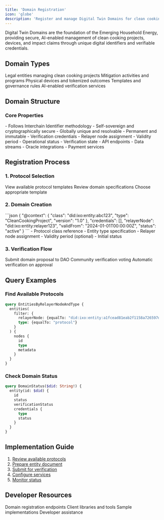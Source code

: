 ```yaml
---
title: 'Domain Registration'
icon: 'globe'
description: 'Register and manage Digital Twin Domains for clean cooking projects'
---
```


<Tip>
  Digital Twin Domains are the foundation of the Emerging Household Energy, providing secure, AI-enabled management of clean cooking projects, devices, and impact claims through unique digital identifiers and verifiable credentials.
</Tip>

## Domain Types

<CardGroup>
  <Card title="Organisations" icon="building">
    Legal entities managing clean cooking projects
  </Card>
  <Card title="Projects" icon="folder">
    Mitigation activities and programs
  </Card>
  <Card title="Assets" icon="box">
    Physical devices and tokenized outcomes
  </Card>
  <Card title="Protocols" icon="scroll">
    Templates and governance rules
  </Card>
  <Card title="Oracles" icon="brain">
    AI-enabled verification services
  </Card>
</CardGroup>

## Domain Structure

### Core Properties
<AccordionGroup>
  <Accordion title="Digital Identifier (DID)">
    - Follows Interchain Identifier methodology
    - Self-sovereign and cryptographically secure
    - Globally unique and resolvable
    - Permanent and immutable
  </Accordion>

  <Accordion title="Entity Metadata">
    - Verification credentials
    - Relayer node assignment
    - Validity period
    - Operational status
    - Verification state
  </Accordion>

  <Accordion title="Service Configuration">
    - API endpoints
    - Data streams
    - Oracle integrations
    - Payment services
  </Accordion>
</AccordionGroup>

## Registration Process

### 1. Protocol Selection
<CardGroup>
  <Card title="Browse Templates" icon="list">
    View available protocol templates
  </Card>
  <Card title="Check Requirements" icon="clipboard-check">
    Review domain specifications
  </Card>
  <Card title="Select Protocol" icon="check">
    Choose appropriate template
  </Card>
</CardGroup>

### 2. Domain Creation

<AccordionGroup>
  <Accordion title="Entity Document">
    ```json
    {
      "@context": {
        "class": "did:ixo:entity:abc123",
        "type": "CleanCookingProject",
        "version": "1.0"
      },
      "credentials": [],
      "relayerNode": "did:ixo:entity:relayer123",
      "validFrom": "2024-01-01T00:00:00Z",
      "status": "active"
    }
    ```
  </Accordion>

  <Accordion title="Required Fields">
    - Protocol class reference
    - Entity type specification
    - Relayer node assignment
    - Validity period (optional)
    - Initial status
  </Accordion>
</AccordionGroup>

### 3. Verification Flow

<CardGroup>
  <Card title="Submission" icon="paper-plane">
    Submit domain proposal to DAO
  </Card>
  <Card title="Governance" icon="users">
    Community verification voting
  </Card>
  <Card title="Execution" icon="check-double">
    Automatic verification on approval
  </Card>
</CardGroup>

## Query Examples

### Find Available Protocols
```graphql
query EntitiesByRelayerNodeAndType {
  entities(
    filter: {
      relayerNode: {equalTo: "did:ixo:entity:a1fcead81eab2f1158a726597d872413"}, 
      type: {equalTo: "protocol"}
    }
  ) {
    nodes {
      id
      type
      metadata
    }
  }
}
```

### Check Domain Status
```graphql
query DomainStatus($did: String!) {
  entity(id: $did) {
    id
    status
    verificationStatus
    credentials {
      type
      status
    }
  }
}
```

## Implementation Guide

1. [Review available protocols](/platforms/Emerging/registry)
2. [Prepare entity document](/guides/digital-twins)
3. [Submit for verification](/platforms/Emerging/verification)
4. [Configure services](/platforms/Emerging/service-configuration)
5. [Monitor status](/platforms/Emerging/monitoring)

## Developer Resources

<CardGroup>
  <Card title="API Reference" icon="code" href="/api-docs/emerging-api/emerging-api">
    Domain registration endpoints
  </Card>
  <Card title="SDK Guide" icon="box" href="/spatial-web-stack/spatial-web-sdks">
    Client libraries and tools
  </Card>
  <Card title="Example Projects" icon="lightbulb" href="/guides/dev/examples">
    Sample implementations
  </Card>
  <Card title="Support" icon="headset" href="https://ixofoundation.slack.com/archives/C04UERAUHQT">
    Developer assistance
  </Card>
</CardGroup>
